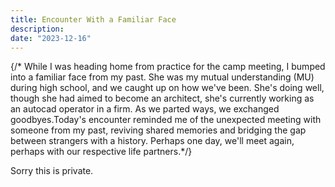 ```yaml
---
title: Encounter With a Familiar Face
description:
date: "2023-12-16"
---
```


{/*
While I was heading home from practice for the camp meeting, I bumped into a familiar face from my past. She was my mutual understanding (MU) during high school, and we caught up on how we've been. She's doing well, though she had aimed to become an architect, she's currently working as an autocad operator in a firm. As we parted ways, we exchanged goodbyes.Today's encounter reminded me of the unexpected meeting with someone from my past, reviving shared memories and bridging the gap between strangers with a history. Perhaps one day, we'll meet again, perhaps with our respective life partners.*/}

Sorry this is private.